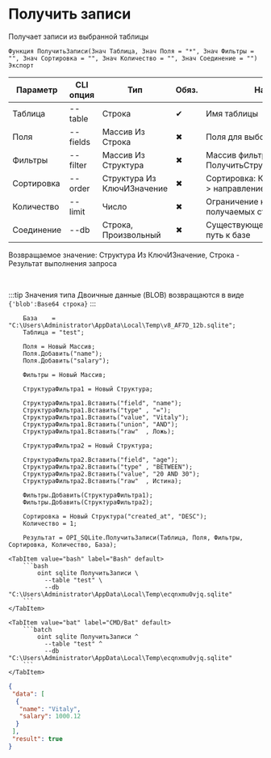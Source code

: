 ﻿---
sidebar_position: 4
---


# Получить записи
 Получает записи из выбранной таблицы



`Функция ПолучитьЗаписи(Знач Таблица, Знач Поля = "*", Знач Фильтры = "", Знач Сортировка = "", Знач Количество = "", Знач Соединение = "") Экспорт`

  | Параметр | CLI опция | Тип | Обяз. | Назначение |
  |-|-|-|-|-|
  | Таблица | --table | Строка | &#x2714; | Имя таблицы |
  | Поля | --fields | Массив Из Строка | &#x2716; | Поля для выборки |
  | Фильтры | --filter | Массив Из Структура | &#x2716; | Массив фильтров. См. ПолучитьСтруктуруФильтраЗаписей |
  | Сортировка | --order | Структура Из КлючИЗначение | &#x2716; | Сортировка: Ключ > поле, Значение > направление (ASC, DESC) |
  | Количество | --limit | Число | &#x2716; | Ограничение количества получаемых строк |
  | Соединение | --db | Строка, Произвольный | &#x2716; | Существующее соединение или путь к базе |

  
  Возвращаемое значение:   Структура Из КлючИЗначение, Строка - Результат выполнения запроса

<br/>

:::tip
Значения типа Двоичные данные (BLOB) возвращаются в виде `{'blob':Base64 строка}`
:::
<br/>



```bsl title="Пример использования для 1С:Предприятие/OneScript"
    База    = "C:\Users\Administrator\AppData\Local\Temp\v8_AF7D_12b.sqlite";
    Таблица = "test";

    Поля = Новый Массив;
    Поля.Добавить("name");
    Поля.Добавить("salary");

    Фильтры = Новый Массив;

    СтруктураФильтра1 = Новый Структура;

    СтруктураФильтра1.Вставить("field", "name");
    СтруктураФильтра1.Вставить("type" , "=");
    СтруктураФильтра1.Вставить("value", "Vitaly");
    СтруктураФильтра1.Вставить("union", "AND");
    СтруктураФильтра1.Вставить("raw"  , Ложь);

    СтруктураФильтра2 = Новый Структура;

    СтруктураФильтра2.Вставить("field", "age");
    СтруктураФильтра2.Вставить("type" , "BETWEEN");
    СтруктураФильтра2.Вставить("value", "20 AND 30");
    СтруктураФильтра2.Вставить("raw"  , Истина);

    Фильтры.Добавить(СтруктураФильтра1);
    Фильтры.Добавить(СтруктураФильтра2);

    Сортировка = Новый Структура("created_at", "DESC");
    Количество = 1;

    Результат = OPI_SQLite.ПолучитьЗаписи(Таблица, Поля, Фильтры, Сортировка, Количество, База);
```
    

 <Tabs>
  
    <TabItem value="bash" label="Bash" default>
        ```bash
            oint sqlite ПолучитьЗаписи \
              --table "test" \
              --db "C:\Users\Administrator\AppData\Local\Temp\ecqnxmu0vjq.sqlite"
        ```
    </TabItem>
  
    <TabItem value="bat" label="CMD/Bat" default>
        ```batch
            oint sqlite ПолучитьЗаписи ^
              --table "test" ^
              --db "C:\Users\Administrator\AppData\Local\Temp\ecqnxmu0vjq.sqlite"
        ```
    </TabItem>
</Tabs>


```json title="Результат"
{
 "data": [
  {
   "name": "Vitaly",
   "salary": 1000.12
  }
 ],
 "result": true
}
```
